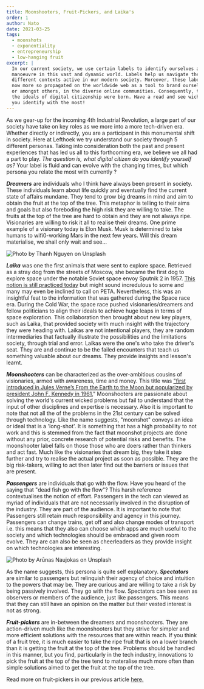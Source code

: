 ```yaml
---
title: Moonshooters, Fruit-Pickers, and Laika's
order: 1
author: Nato
date: 2021-03-25
tags:
  - moonshots
  - exponentiality
  - entrepreneurship
  - low-hanging fruit
excerpt: |
  In our current society, we use certain labels to identify ourselves and
  manoeuvre in this vast and dynamic world. Labels help us navigate the
  different contexts active in our modern society. Moreover, these labels are
  now more so propagated on the worldwide web as a tool to brand ourselves with
  or amongst others, in the diverse online communities. Consequently, this how
  the ideals of digital citizenship were born. Have a read and see wich persona
  you identify with the most!
---
```


As we gear-up for the incoming 4th Industrial Revolution, a large part of our
society have take on key roles as we more into a more tech-driven era. Whether
directly or indirectly, you are a participant in this monumental shift in
society. Here at Lefthoek we try understand our society through 5 different
personas. Taking into consideration both the past and present experiences that
has led us all to this forthcoming era, we believe we all had a part to play.
*The question is, what digital citizen do you identify yourself as?* Your label
is fluid and can evolve with the changing times, but  which persona you relate
the most with currently ?

***Dreamers*** are individuals who I think have always been present in society.
These individuals learn about life quickly and eventually find the current state
of affairs mundane. They tend to grow big dreams in mind and aim to obtain the
fruit at the top of the tree. This metaphor is telling to their aims and goals
but also foreboding the high risk they are willing to take. The fruits at the
top of the tree are hard to obtain and they are not always ripe. Visionaries are
willing to risk it all to realise their dreams. One prime example of a visionary
today is Elon Musk. Musk is determined to take humans to wifi0-working Mars in
the next few years. Will this dream materialise, we shall only wait and see... 

![Photo by Thanh Nguyen on Unsplash](/images/telescopes.jpg)

***Laika*** was one the first animals that were sent to explore space. Retrieved
as a stray dog from the streets of Moscow, she became the first dog to explore
space under the notable Soviet space envoy Sputnik 2 in 1957.  [This notion is
still practiced
today](https://www.businessinsider.nl/animals-nasa-russia-space-agencies-sent-to-space-2019-6?international=true&r=US#:~:text=Countries%20including%20the%20US%2C%20the,send%20animals%20into%20orbit%20today.)
but might sound incredulous to some and many may even be inclined to call on
PETA. Nevertheless, this was an insightful feat to the information that was
gathered during the Space race era. During the Cold War, the space race pushed
visionaries/dreamers and fellow politicians to align their ideals to achieve
huge leaps in terms of space exploration. This collaboration then brought about
new key players, such as Laika, that provided society with much insight with the
trajectory they were heading with. Laikas are not intentional players, they are
random intermediaries that factually illustrate the possibilities and the
limitations society, through trial and error. Laikas were the one's who take the
driver's seat. They are and continue to be the failed encounters that teach us
something valuable about our dreams. They provide insights and lesson's learnt.

***Moonshooters*** can be characterized as the over-ambitious cousins of
visionaries, armed with awareness, time and money. This title was ["first
introduced in Jules Verne’s From the Earth to the Moon but popularized by
president John F. Kennedy in
1961.](https://www.lefthoek.com/blog/the-low-end-theory/)" Moonshooters are
passionate about solving the world's current wicked problems but fail to
understand that the input of other disciplines and expertise is necessary. Also
it is important to note that not all the of the problems in the 21st century can
be solved through technology. Like the name suggests, "moonshot" conveys an idea
or ideal that is a 'long-shot'. It is something that has a high probability to
not work and this is stemmed from the fact that moonshot projects are done
without any prior, concrete research of potential risks and benefits. The
moonshooter label falls on those those who are doers rather than thinkers and
act fast. Much like the visionaries that dream big, they take it step further
and try to realise the actual project as soon as possible. They are the big
risk-takers, willing to act then later find out the barriers or issues that are
present. 

***Passengers*** are individuals that go with the flow. Have you heard of the
saying that "dead fish go with the flow"? This harsh reference contextualises
the notion of effort. Passengers in the tech can viewed as myriad of individuals
that are not necessarily involved in the disruption of the industry. They are
part of the audience. It is important to note that Passengers still retain much
responsibility and agency in this journey. Passengers can change trains, get off
and also change modes of transport i.e. this means that they also can choose
which apps are much useful to the society and which technologies should be
embraced and given room evolve. They are can also be seen as cheerleaders as
they provide insight on which technologies are interesting.

![Photo by Arūnas Naujokas on Unsplash](/images/apple-trees.jpg)

As the name suggests, this persona is quite self explanatory. ***Spectators***
are similar to passengers but relinquish their agency of choice and intuition to
the powers that may be. They are curious and are willing to take a risk by being
passively involved. They go with the flow. Spectators can bee seen as observers
or members of the audience, just like passengers. This means that they can still
have an opinion on the matter but their vested interest is not as strong. 

***Fruit-pickers*** are in-between the dreamers and moonshooters. They are
action-driven much like the moonshooters but they strive for simpler and more
efficient solutions with the resources that are within reach. If you think of a
fruit tree, it is much easier to take the ripe fruit that is on a lower branch
than it is getting the fruit at the top of the tree. Problems should be handled
in this manner, but you find, particularly in the tech industry, innovations to
pick the fruit at the top of the tree tend to materalise much more often than
simple solutions aimed to get the fruit at the top of the tree.

Read more on fruit-pickers in our previous article
[here.](/blog/the-low-end-theory/)

